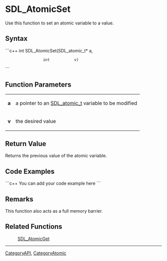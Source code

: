 <!-- pragma section-numbers off -->
<!-- pragma disable-camelcase -->

= SDL_AtomicSet =
Use this function to set an atomic variable to a value.


== Syntax ==
```c++
int SDL_AtomicSet(SDL_atomic_t* a,
                  int           v)
```

== Function Parameters ==
{|
|'''a'''
|a pointer to an [[SDL_atomic_t]] variable to be modified
|-
|'''v'''
|the desired value
|}

== Return Value ==
Returns the previous value of the atomic variable.

== Code Examples ==
```c++
You can add your code example here
```

== Remarks ==
This function also acts as a full memory barrier.

== Related Functions ==
:[[SDL_AtomicGet]]

----
[[CategoryAPI]], [[CategoryAtomic]]
